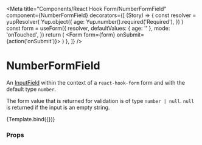 
<Meta
  title="Components/React Hook Form/NumberFormField"
  component={NumberFormField}
  decorators={[
    (Story) => {
      const resolver = yupResolver(
        Yup.object({
          age: Yup.number().required('Required'),
        })
      )
      const form = useForm({
        resolver,
        defaultValues: { age: '' },
        mode: 'onTouched',
      })
      return (
        <Form form={form} onSubmit={action('onSubmit')}>
          <Story />
        </Form>
      )
    },
  ]}
/>

# NumberFormField

An [InputField](../?path=/docs/components-form-inputfield--default-story) within the context of a `react-hook-form` form and with the default type `number`.

The form value that is returned for validation is of type `number | null`. `null` is returned if the input is an empty string.


<Canvas>
  <Story
    name="Default"
    args={{
      name: 'age',
      label: 'Age',
      placeholder: 'Age',
      message: 'Please enter your real age',
      mode: Mode.light,
      variant: FormVariant.solid,
      disabled: false,
      iconStart: 'None',
      iconEnd: 'None',
    }}
    argTypes={{
      iconStart: {
        options: ['None', 'Person'],
        mapping: {
          None: undefined,
          Person: IconPerson,
        },
        control: { type: 'select' },
      },
      iconEnd: {
        options: ['None', 'Person'],
        mapping: {
          None: undefined,
          Person: IconPerson,
        },
        control: { type: 'select' },
      },
    }}
  >
    {Template.bind({})}
  </Story>
</Canvas>

### Props

<ArgsTable story="Default" />
